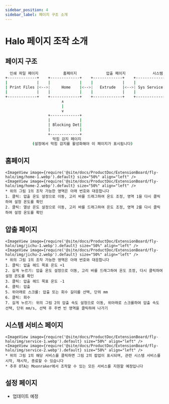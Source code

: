 ```yaml
---
sidebar_position: 4
sidebar_label: 페이지 구조 소개
---
```





# Halo 페이지 조작 소개

## 페이지 구조

```bash
  인쇄 파일 페이지           홈페이지             압출 페이지            시스템 서비스             설정              장치 정보
+-------------+    +-------------+    +-------------+    +-------------+    +-------------+    +-------------+
|             |    |             |    |             |    |             |    |             |    |             |
| Print Files |<-->|     Home    |<-->|   Extrude   |<-->| Sys Service |<-->|   Setting   |<-->|  Dev Info   |
|             |    |             |    |             |    |             |    |             |    |             |
+-------------+    +-------------+    +-------------+    +-------------+    +-------------+    +-------------+
                         ∧
                         |
                         ∨
                   +-------------+
                   |             |
                   | Blocking Det|
                   |             |
                   +-------------+
                     막힘 감지 페이지
            (설정에서 막힘 감지를 활성화해야 이 페이지가 표시됩니다)
```

## 홈페이지

    <ImageView image={require('@site/docs/ProductDoc/ExtensionBoard/fly-halo/img/home-1.webp').default} size="50%" align="left" />
    <ImageView image={require('@site/docs/ProductDoc/ExtensionBoard/fly-halo/img/home-2.webp').default} size="50%" align="left" />
    * 위의 그림 1의 조작 가능한 영역은 아래 번호와 대응합니다
    1. 클릭: 압출 온도 설정으로 이동, 고리 바를 드래그하여 온도 조정, 영역 1을 다시 클릭하여 설정 온도를 확인
    2. 클릭: 열상 온도 설정으로 이동, 고리 바를 드래그하여 온도 조정, 영역 2를 다시 클릭하여 설정 온도를 확인

## 압출 페이지

    <ImageView image={require('@site/docs/ProductDoc/ExtensionBoard/fly-halo/img/jichu-1.webp').default} size="50%" align="left" />
    <ImageView image={require('@site/docs/ProductDoc/ExtensionBoard/fly-halo/img/jichu-2.webp').default} size="50%" align="left" />
    * 위의 그림 1의 조작 가능한 영역은 아래 번호와 대응합니다
    1. 클릭: 압출 헤드 목표 온도 +1
    2. 길게 누르기: 압출 온도 설정으로 이동, 고리 바를 드래그하여 온도 조정, 다시 클릭하여 설정 온도를 확인
    3. 클릭: 압출 헤드 목표 온도 -1
    4. 클릭: 압출
    5. 위아래로 스크롤: 압출 또는 회수 길이를 선택, 단위 mm
    6. 클릭: 회수
    7. 길게 누르기: 위의 그림 2의 압출 속도 설정으로 이동, 위아래로 스크롤하여 압출 속도 선택, 단위 mm/s, 선택 후 주변 빈 영역을 클릭하여 나가기


## 시스템 서비스 페이지

    <ImageView image={require('@site/docs/ProductDoc/ExtensionBoard/fly-halo/img/service-1.webp').default} size="50%" align="left" />
    <ImageView image={require('@site/docs/ProductDoc/ExtensionBoard/fly-halo/img/service-2.webp').default} size="50%" align="left" />
    * 위의 그림 1의 해당 서비스를 클릭하면 그림 2의 팝업이 표시되며, 관련 시스템 서비스를 시작, 재시작, 종료할 수 있습니다
    * 추후 OTA는 Moonraker에서 조작할 수 있는 모든 서비스를 지원할 예정입니다


## 설정 페이지

* 업데이트 예정